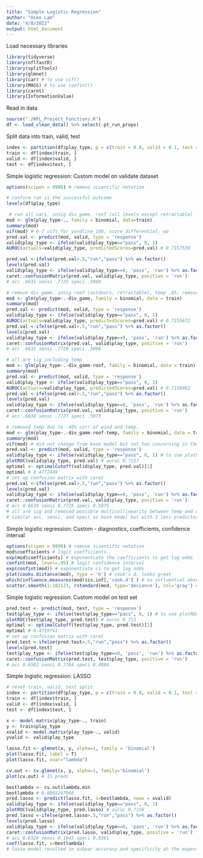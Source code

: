 ```yaml
---
title: "Simple Logistic Regression"
author: "Hien Lam"
date: "4/8/2022"
output: html_document
---
```

Load necessary libraries
```r
library(tidyverse)
library(nflfastR)
library(splitTools)
library(glmnet)
library(car) # to use vif()
library(MASS) # to use confint()
library(caret)
library(InformationValue)
```
Read in data
```r
source("./NFL_Project_Functions.R")
df <- load_clean_data() %>% select(-pt_run_props)
```
Split data into train, valid, test
```r
index <- partition(df$play_type, p = c(train = 0.8, valid = 0.1, test = 0.1), seed = 42) 
train <- df[index$train, ]
valid <- df[index$valid, ]
test <- df[index$test, ]
```
Simple logistic regression: Custom model on validate dataset
```r
options(scipen = 9999) # remove scientific notation

# confirm run is the successful outcome
levels(df$play_type)

 # run all vars. insig div_game, roof (all levels except retractable)
mod <- glm(play_type~., family = binomial, data=train)
summary(mod)
vif(mod) # 6-7 vifs for yardline_100, score_differential, wp
pred.val <- predict(mod, valid, type = 'response')
valid$play_type <- ifelse(valid$play_type=="pass", 0, 1)
AUROC(actuals=valid$play_type, predictedScores=pred.val) # 0.7157539

pred.val <-ifelse(pred.val>.5,"run","pass") %>% as.factor()
levels(pred.val)
valid$play_type <- ifelse(valid$play_type==0, 'pass', 'run') %>% as.factor()
caret::confusionMatrix(pred.val, valid$play_type, positive = 'run')
# acc .6631 sensi .7725 speci .5060

# remove div_game. insig roof (outdoors, retractable), temp .05; remove roof
mod <- glm(play_type~.-div_game, family = binomial, data = train) 
summary(mod)
pred.val <- predict(mod, valid, type = 'response')
valid$play_type <- ifelse(valid$play_type=="pass", 0, 1)
AUROC(actuals=valid$play_type, predictedScores=pred.val) # 0.7155672
pred.val <-ifelse(pred.val>.5,"run","pass") %>% as.factor()
levels(pred.val)
valid$play_type <- ifelse(valid$play_type==0, 'pass', 'run') %>% as.factor()
caret::confusionMatrix(pred.val, valid$play_type, positive = 'run')
# acc .6631 sensi .7720 speci .5068

# all are sig including temp
mod <- glm(play_type~.-div_game-roof, family = binomial, data = train)
summary(mod)
pred.val <- predict(mod, valid, type = 'response')
valid$play_type <- ifelse(valid$play_type=="pass", 0, 1)
AUROC(actuals=valid$play_type, predictedScores=pred.val) # 0.7158862
pred.val <-ifelse(pred.val>.5,"run","pass") %>% as.factor()
levels(pred.val)
valid$play_type <- ifelse(valid$play_type==0, 'pass', 'run') %>% as.factor()
caret::confusionMatrix(pred.val, valid$play_type, positive = 'run')
# acc .6638 sensi .7727 speci .5073

# removed temp due to -46% corr of wind and temp.
mod <- glm(play_type~.-div_game-roof-temp, family = binomial, data = train)
summary(mod)
vif(mod) # did not change from base model but not too concerning in the first place
pred.val <- predict(mod, valid, type = 'response')
valid$play_type <- ifelse(valid$play_type=="pass", 0, 1) # to use plotROC()
plotROC(valid$play_type, pred.val) # auroc 0.7157
optimal <- optimalCutoff(valid$play_type, pred.val)[1]
optimal # 0.4772449
# set up confusion matrix with caret
pred.val <-ifelse(pred.val>.5,"run","pass") %>% as.factor()
levels(pred.val)
valid$play_type <- ifelse(valid$play_type==0, 'pass', 'run') %>% as.factor()
caret::confusionMatrix(pred.val, valid$play_type, positive = 'run')
# acc 0.6638 sensi 0.7725 speci 0.5075
# all are sig and removed possible multicollinearity between temp and wind
# similar acc, sensi, and speci as base model but with 3 less predictors
```
Simple logistic regression: Custom - diagnostics, coefficients, confidence interval
```r
options(scipen = 9999) # remove scientific notation
mod$coefficients # logit coefficients
exp(mod$coefficients) # exponentiate the coefficients to get log odds
confint(mod, level=.95) # logit confidence interval
exp(confint(mod)) # exponentiate ci to get log odds
plot(cooks.distance(mod), type = 'h') # cook's d. looks great
which(influence.measures(mod)$is.inf[,'cook.d'] ) # no influential observations
scatter.smooth(1:102123, rstandard(mod, type='deviance'), col='gray') # residuals
```
Simple logistic regression: Custom model on test set
```r
pred.test <- predict(mod, test, type = 'response')
test$play_type <- ifelse(test$play_type=="pass", 0, 1) # to use plotROC()
plotROC(test$play_type, pred.test) # auroc 0.713
optimal <- optimalCutoff(test$play_type, pred.test)[1]
optimal # 0.4759741
# set up confusion matrix with caret
pred.test <-ifelse(pred.test>.5,"run","pass") %>% as.factor()
levels(pred.test)
test$play_type <- ifelse(test$play_type==0, 'pass', 'run') %>% as.factor()
caret::confusionMatrix(pred.test, test$play_type, positive = 'run')
# acc 0.6582 sensi 0.7764 speci 0.4884
```
Simple logistic regression: LASSO
```r
# reset train, valid, test split
index <- partition(df$play_type, p = c(train = 0.8, valid = 0.1, test = 0.1), seed = 42) 
train <- df[index$train, ]
valid <- df[index$valid, ]
test <- df[index$test, ]

x <- model.matrix(play_type~., train)
y <- train$play_type
xvalid <- model.matrix(play_type~., valid)
yvalid <- valid$play_type

lasso.fit <- glmnet(x, y, alpha=1, family = 'binomial')
plot(lasso.fit, label = T)
plot(lasso.fit, xvar="lambda")

cv.out <- cv.glmnet(x, y, alpha=1, family='binomial')
plot(cv.out) # 15 preds

bestlambda <- cv.out$lambda.min
bestlambda # 0.0003247966
pred.lasso <- predict(lasso.fit, s=bestlambda, newx = xvalid)
valid$play_type <- ifelse(valid$play_type=="pass", 0, 1)
plotROC(valid$play_type, pred.lasso) # auroc 0.7156
pred.lasso <-ifelse(pred.lasso>.5,"run","pass") %>% as.factor()
levels(pred.lasso)
valid$play_type <- ifelse(valid$play_type==0, 'pass', 'run') %>% as.factor()
caret::confusionMatrix(pred.lasso, valid$play_type, positive = 'run')
# acc 0.6329 sensi 0.1945 speci 0.9381
coef(lasso.fit, s=bestlambda) 
# lasso model resulted in subpar accuracy and specificity at the expense of sensitivity
```

